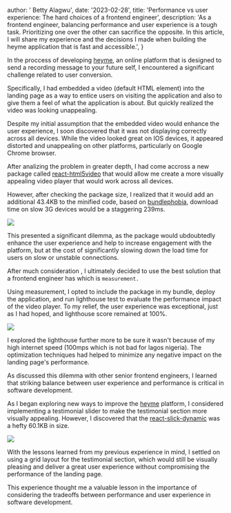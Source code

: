 
  author: ' Betty Alagwu',
  date: '2023-02-28',
  title:
    'Performance vs user experience: The hard choices of a frontend engineer',
  description:
    'As a frontend engineer, balancing performance and user experience is a tough task. Prioritizing one over the other can sacrifice the opposite. In this article, I will share my experience and the decisions I made when building the heyme application that is fast and accessible.',
}


In the proccess of developing [heyme](https://heyme.io/), an online platform that is designed to send a recording message to your future self, I encountered a significant challenge related to user conversion.

Specifically, I had embedded a video (default HTML element) into the landing page as a way to entice users on visiting the application and also to give them a feel of what the application is about.
But quickly realized the video was looking unappealing.

Despite my initial assumption that the embedded video would enhance the user experience, I soon discovered that it was not displaying correctly across all devices. While the video looked great on IOS devices, it appeared distorted and unappealing on other platforms, particularly on Google Chrome browser.

After analizing the problem in greater depth, I had come accross a new package called [react-html5video](https://www.npmjs.com/package/react-html5video) that would allow me create a more visually appealing video player that would work across all devices.

However, after checking the package size, I realized that it would add an additional 43.4KB to the minified code, based on [bundlephobia](https://bundlephobia.com/), download time on slow 3G devices would be a staggering 239ms.

![](https://res.cloudinary.com/dq5e0bbl8/image/upload/v1677546965/bundlephobia_oadcpu.png)

This presented a significant dilemma, as the package would ubdoubtedly enhance the user experience and help to increase engagement with the platform, but at the cost of significantly slowing down the load time for users on slow or unstable connections.

After much consideration , I ultimately decided to use the best solution that a frontend engineer has which is `measurement.`

Using measurement, I opted to include the package in my bundle, deploy the application, and run lighthouse test to evaluate the performance impact of the video player. To my relief, the user experience was exceptional, just as I had hoped, and lighthouse score remained at 100%.

![](https://res.cloudinary.com/dq5e0bbl8/image/upload/v1677550010/Screenshot_2023-02-28_at_3.05.43_AM_dbrs1r.png)

I explored the lighthouse further more to be sure it wasn't because of my high internet speed (100mps which is not bad for lagos nigeria). The optimization techniques had helped to minimize any negative impact on the landing page's performance.

As discussed this dilemma with other senior frontend engineers, I learned that striking balance between user experience and performance is critical in software development.

As I began exploring new ways to improve the [heyme](https://heyme.io/) platform, I considered implementing a testimonial slider to make the testimonial section more visually appealing. However, I discovered that the [react-slick-dynamic](https://www.npmjs.com/package/react-slick-dynamic) was a hefty 60.1KB in size.

![](https://res.cloudinary.com/dq5e0bbl8/image/upload/v1678031532/future-me/l6ypijawfzecr8cgijlj.gif)

With the lessons learned from my previous experience in mind, I settled on using a grid layout for the testimonial section, which would still be visually pleasing and deliver a great user experience without compromising the performance of the landing page.

This experience thought me a valuable lesson in the importance of considering the tradeoffs between performance and user experience in software development.
